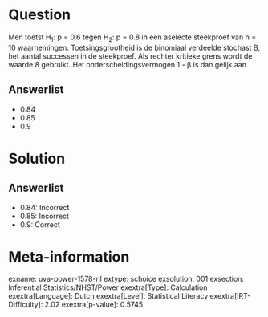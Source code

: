 Question
========

Men toetst H~1~: p = 0.6 tegen H~2~: p = 0.8 in een aselecte steekproef
van n = 10 waarnemingen. Toetsingsgrootheid is de binomiaal verdeelde
stochast B, het aantal successen in de steekproef. Als rechter kritieke
grens wordt de waarde 8 gebruikt. Het onderscheidingsvermogen 1 - β is
dan gelijk aan

Answerlist
----------

* 0.84
* 0.85
* 0.9

Solution
========

Answerlist
----------

* 0.84: Incorrect
* 0.85: Incorrect
* 0.9: Correct

Meta-information
================
exname: uva-power-1578-nl
extype: schoice
exsolution: 001
exsection: Inferential Statistics/NHST/Power
exextra[Type]: Calculation
exextra[Language]: Dutch
exextra[Level]: Statistical Literacy
exextra[IRT-Difficulty]: 2.02
exextra[p-value]: 0.5745
